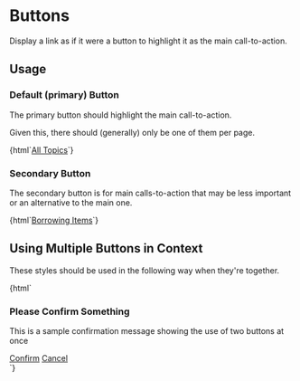 
<Meta title="No Javascript|buttons" />

# Buttons

Display a link as if it were a button to highlight it as the main call-to-action.


## Usage

### Default (primary) Button
 
The primary button should highlight the main call-to-action. 

Given this, there should (generally) only be one of them per page.

<Preview>
  <Story name="button-default">
    {html`<a class="btn" href="/all">All Topics</a>`}
  </Story>
</Preview>

### Secondary Button

The secondary button is for main calls-to-action that may be less important 
  or an alternative to the main one.

<Preview>
  <Story name="button-secondary">
    {html`<a class="btn btn-secondary" href="/borrow">Borrowing Items</a>`}
  </Story>
</Preview>

## Using Multiple Buttons in Context

These styles should be used in the following way when they're together.

<Preview>
  <Story name="button-together">
    {html`
    <div class="secondary-menu"> 
      <h3>Please Confirm Something</h3>
      <p>This is a sample confirmation message showing the use of two buttons at once</p>
      <div class="flexw">
        <a class="btn" href="javascript:void()">Confirm</a>
        <a class="btn btn-secondary" href="javascript:void()">Cancel</a>
      </div>
    </div>
    `}
  </Story>
</Preview>